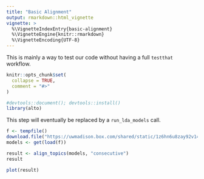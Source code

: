 ```yaml
---
title: "Basic Alignment"
output: rmarkdown::html_vignette
vignette: >
  %\VignetteIndexEntry{basic-alignment}
  %\VignetteEngine{knitr::rmarkdown}
  %\VignetteEncoding{UTF-8}
---
```


This is mainly a way to test our code without having a full `testthat` workflow.

```r
knitr::opts_chunk$set(
  collapse = TRUE,
  comment = "#>"
)
```

```r
#devtools::document(); devtools::install()
library(alto)
```

This step will eventually be replaced by a `run_lda_models` call.

```r
f <- tempfile()
download.file("https://uwmadison.box.com/shared/static/1z6hn6u8zay92v14p5vcprlkgncj835x.rdata", f)
models <- get(load(f))
```

```r
result <- align_topics(models, "consecutive")
result
```

```r
plot(result)
```